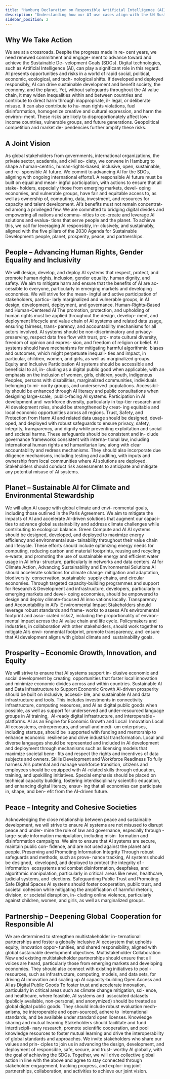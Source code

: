 ```yaml
---
title: "Hamburg Declaration on Responsible Artificial Intelligence (AI) for the Sustainable Development Goals (SDGs)"
description: "Understanding how our AI use cases align with the UN Sustainable Development Goals framework"
sidebar_position: 2
---
```



## Why We Take Action

We are at a crossroads. Despite the progress made in re-
cent years, we need renewed commitment and engage-
ment to advance toward and achieve the Sustainable De-
velopment Goals (SDGs). Digital technologies, such as
Artificial Intelligence (AI), can play a significant role in
this regard. AI presents opportunities and risks in a world
of rapid social, political, economic, ecological, and tech-
nological shifts. If developed and deployed responsibly,
AI can drive sustainable development and benefit society,
the economy, and the planet.
Yet, without safeguards throughout the AI value chain,
it may widen inequalities within and between countries
and contribute to direct harm through inappropriate, il-
legal, or deliberate misuse. It can also contribute to hu-
man rights violations, fuel disinformation, homogenize
creative and cultural expression, and harm the environ-
ment. These risks are likely to disproportionately affect
low-income countries, vulnerable groups, and future
generations. Geopolitical competition and market de-
pendencies further amplify these risks.

## A Joint Vision

As global stakeholders from governments, international
organizations, the private sector, academia, and civil so-
ciety, we convene in Hamburg to shape a human-centric,
human-rights-based, inclusive, open, sustainable, and re-
sponsible AI future. We commit to advancing AI for the
SDGs, aligning with ongoing international efforts1.
A responsible AI future must be built on equal and mean-
ingful participation, with actions to ensure that all stake-
holders, especially those from emerging markets, devel-
oping economies, and vulnerable groups, have fair and
equitable access to, as well as ownership of, computing,
data, investment, and resources for capacity and talent
development. AI’s benefits must not remain concentrat-
ed among a privileged few. We are committed to bridging
digital divides and empowering all nations and commu-
nities to co-create and leverage AI solutions and evalua-
tions that serve people and the planet.
To achieve this, we call for leveraging AI responsibly, in-
clusively, and sustainably, aligned with the five pillars of
the 2030 Agenda for Sustainable Development: people,
planet, prosperity, peace, and partnerships.

## People – Advancing Human Rights, Gender Equality and Inclusivity

We will design, develop, and deploy AI systems that
respect, protect, and promote human rights, inclusion,
gender equality, human dignity, and safety. We aim to
mitigate harm and ensure that the benefits of AI are ac-
cessible to everyone, particularly in emerging markets
and developing economies. We will strive for the mean-
ingful and active participation of stakeholders, particu-
larly marginalized and vulnerable groups, in AI design,
development, deployment, and governance.
Human-Rights-Based and Human-Centered AI
The promotion, protection, and upholding of human
rights must be applied throughout the design, develop-
ment, and deployment lifecycle and value chain of AI
systems and related data usage, ensuring fairness, trans-
parency, and accountability mechanisms for all actors
involved. AI systems should be non-discriminatory and
privacy-preserving, respect data free flow with trust, pro-
mote cultural diversity, freedom of opinion and expres-
sion, and freedom of religion or belief. AI systems should
have mechanisms for mitigating harmful algorithmic
­ biases and outcomes, which might perpetuate inequali-
ties and impact, in particular, children, women, and girls,
as well as marginalized groups.
Equity and Inclusive Participation
AI systems should be accessible and beneficial to all, in-
cluding as a digital public good when applicable, with
an emphasis on the inclusion of women, girls, children,
youth, Indigenous Peoples, persons with disabilities,
marginalized communities, individuals belonging to mi-
nority groups, and underserved ­ populations. Accessibil-
ity should be enhanced through AI literacy and public
consultations when designing large-scale, ­ public-facing
AI systems. Participation in AI development and
­ workforce diversity, particularly in top-tier research and
AI development roles, should be strengthened by creat-
ing equitable and local economic opportunities across
all regions.
Trust, Safety, and Protection from Harm
AI and related data usage should be designed, devel-
oped, and deployed with robust safeguards to ensure
privacy, safety, integrity, transparency, and dignity
while preventing exploitation and social and societal
harms. These safeguards should be consistent and in-
clude governance frameworks consistent with interna-
tional law, including international human rights and
humanitarian law, along with clear accountability and
redress mechanisms. They should also incorporate due
diligence mechanisms, including testing and auditing,
with inputs and ownership from local communities
where AI solutions are deployed. Stakeholders should
conduct risk assessments to anticipate and mitigate any
potential misuse of AI systems.

## Planet – Sustainable AI for Climate and Environmental Stewardship

We will align AI usage with global climate and envi-
ronmental goals, including those outlined in the Paris
Agreement. We aim to mitigate the impacts of AI and
accelerate AI-driven solutions that augment our capaci-
ties to advance global sustainability and address climate
challenges while contributing to ecological balance.
Green Compute and AI
AI systems should be designed, developed, and deployed
to maximize energy efficiency and environmental sus-
tainability throughout their value chain and lifecycle.
These efforts should include optimizing energy needs
for computing, reducing carbon and material footprints,
reusing and recycling e-waste, and promoting the use of
sustainable energy and efficient water usage in AI infra-
structure, particularly in networks and data centers.
AI for Climate Action, Advancing Sustainability and
Environmental Solutions
AI should accelerate solutions for climate change
­ mitigation and adaptation, biodiversity ­ conservation,
sustainable ­ supply chains, and circular economies.
Through targeted capacity-building programmes and
support for Research & Development and infrastructure,
developers, particularly in emerging markets and devel-
oping economies, should be empowered to design and
deploy climate-focused AI inno­ vations locally.
Transparency and Accountability in AI’s
­ E­ nvironmental Impact
Stakeholders should leverage robust standards and frame-
works to assess AI’s environmental footprint and asso-
ciated risks2, including the proportionality of environ-
mental impact across the AI value chain and life cycle.
Policymakers and industries, in collaboration with other
stakeholders, should work together to mitigate AI’s envi-
ronmental footprint, promote transparency, and ­ ensure
that AI development aligns with global climate and
­ sustainability goals.

## Prosperity – Economic Growth, Innovation, and Equity

We will strive to ensure that AI systems support in-
clusive economic and social development by creating
­ opportunities that foster local innovation and minimize
economic divides across and within countries.
Sustainable AI and Data Infrastructure to Support
Economic Growth
AI-driven prosperity should be built on inclusive, accessi-
ble, and sustainable AI and data infrastructure and tools.
This includes investments in connectivity infrastructure,
computing resources, and AI as digital public goods when
possible, as well as support for underserved and under-resourced
language groups in AI training, ­ AI-ready digital
infrastructure, and interoperable ­ platforms.
AI as an Engine for Economic Growth and
Local ­ Innovation
Local AI ecosystems, entrepreneurs, and small and medi-
um enterprises, including startups, should be ­ supported
with funding and mentorship to enhance economic
­ resilience and drive industrial transformation. Local and
diverse languages should be represented and included in
AI development and deployment through mechanisms
such as licensing models that maximize societal bene-
fits and respect the rights and incentives of data subjects
and owners.
Skills Development and Workforce Readiness
To fully harness AI’s potential and manage workforce
transition, citizens and employees should be equipped
with AI-related skills through education, training, and
upskilling initiatives. Special emphasis should be placed
on technical capacity building, fostering interdisciplinary
scientific education, and enhancing digital literacy, ensur-
ing that all economies can participate in, shape, and ben-
efit from the AI-driven future.

## Peace – Integrity and Cohesive Societies

Acknowledging the close relationship between peace
and sustainable development, we will strive to ensure
AI systems are not misused to disrupt peace and under-
mine the rule of law and governance, especially through
­ large-scale information manipulation, including misin-
formation and disinformation campaigns. We aim to
ensure that AI systems are secure, maintain public con-
fidence, and are not used against the planet and people.
Preserving and Promoting Information Integrity
Through robust safeguards and methods, such as prove-
nance tracking, AI systems should be designed, ­ developed,
and deployed to protect the integrity of ­ information
­ ecosystems and combat disinformation, deepfakes, and
algorithmic manipulation, particularly in critical ­ areas
like news, healthcare, judicial systems, and ­ elections.
Safeguarding Public Trust and Promoting Safe Digital
Spaces
AI systems should foster cooperation, public trust, and
societal cohesion while mitigating the amplification of
harmful rhetoric, division, or societal disruption, in-
cluding online violence, particularly against children,
women, and girls, as well as marginalized groups.


## Partnership – Deepening Global ­ Cooperation for Responsible AI

We are determined to strengthen multistakeholder in-
ternational partnerships and foster a globally inclusive
AI ecosystem that upholds equity, innovation oppor-
tunities, and shared responsibility, aligned with global
sustainable development objectives.
Multistakeholder Collaboration
New and existing multistakeholder partnerships should
ensure that all voices are heard, particularly those from
emerging markets and developing economies. They
should also connect with existing initiatives to pool
­ resources, such as infrastructure, computing, models,
and data sets, for driving AI innovation and scaling up
AI capacity-building
Open Access and AI as Digital Public Goods
To foster trust and accelerate innovation, particularly
in critical areas such as climate change mitigation, sci-
ence, and healthcare, where feasible, AI systems and
­ associated datasets (publicly available, non-personal, and
anonymized) should be treated as global digital public
goods. They should include robust evaluation mech-
anisms, be interoperable and open-sourced, adhere to
­ international standards, and be available under standard
open licenses.
Knowledge sharing and mutual learning
Stakeholders should facilitate and fund interdiscipli-
nary research, promote scientific cooperation, and pool
knowledge resources to foster mutual learning and drive
the interoperability of global standards and approaches.
We invite stakeholders who share our values and prin-
ciples to join us in advancing the design, development,
and deployment of responsible, safe, secure, and trust-
worthy AI globally, with the goal of achieving the SDGs.
Together, we will drive collective global action in line
with the above and agree to stay connected through
stakeholder engagement, tracking progress, and explor-
ing joint partnerships, collaboration, and activities to
achieve our joint vision.
